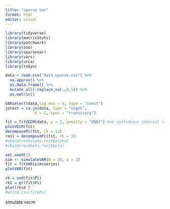 ---
title: "sparse var"
format: html
editor: visual
---

```{r}
library(tidyverse)
library(matrixStats)
library(patchwork)
library(zoo)
library(sparsevar)
library(vars)
library(urca)
library(tsDyn)
```

```{r}
data = read.csv("data_sparse.csv") %>%
  na.approx() %>%
  as.data.frame() %>%
  mutate_all(~replace_na(.,0.5)) %>%
  as.matrix()


```

```{r}
VARselect(data,lag.max = 4, type = "const")
jotest = ca.jo(data, type = "eigen",
             K = 2, spec = "transitory")
```

```{r, fig.height= 10, fig.width= 25, }
fit = fitVECM(data, p = 2, penalty = "ENET") #no confidence interval (significance)
plotVECM(fit)
decomposePi(fit, rk = 13)
res1 = decomposePi(fit, rk = 3)
#cbind(res$alpha,res1$alpha)
#cbind(res$beta,res1$beta)


```

```{r}
set.seed(1)
sim <- simulateVAR(N = 20, p = 2)
fit = fitVAR(sim$series)
plotVAR(fit)
```

```{r}
rk = svd(fit$Pi)
rk1 = qr(fit$Pi)
plot(rk$d )
#write.csv(fit$Pi)
```

simulate vecm

```{r}

```
